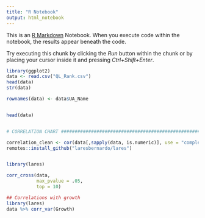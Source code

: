 ---
title: "R Notebook"
output: html_notebook
---

This is an [R Markdown](http://rmarkdown.rstudio.com) Notebook. When you execute code within the notebook, the results appear beneath the code. 

Try executing this chunk by clicking the *Run* button within the chunk or by placing your cursor inside it and pressing *Ctrl+Shift+Enter*. 

```{r}
library(ggplot2)
data <- read.csv("QL_Rank.csv")
head(data)
str(data)

rownames(data) <- data$UA_Name


head(data)


# CORRELATION CHART ############################################################

correlation_clean <- cor(data[,sapply(data, is.numeric)], use = "complete.obs", method = "pearson")
remotes::install_github("laresbernardo/lares")


library(lares)

corr_cross(data, 
           max_pvalue = .05,
           top = 10)

```

```{r}
## Correlations with growth
library(lares)
data %>% corr_var(Growth)

```



